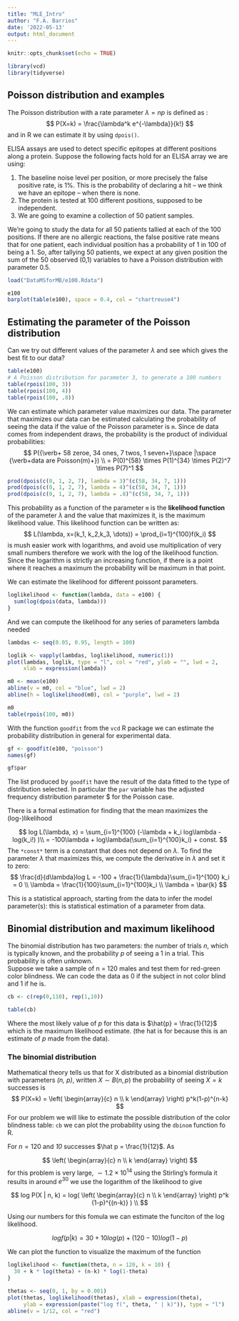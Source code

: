 ```yaml
---
title: "MLE_Intro"
author: "F.A. Barrios"
date: '2022-05-13'
output: html_document
---
```


```r
knitr::opts_chunk$set(echo = TRUE)
```

```r
library(vcd)
library(tidyverse)
```
## Poisson distribution and examples  

The Poisson distribution with a rate parameter $\lambda = np$ is defined as :
$$
P(X=k) = \frac{\lambda^k e^{-\lambda}}{k!}
$$
and in R we can estimate it by using `dpois()`.  

ELISA assays are used to detect specific epitopes at different positions along a protein. Suppose the following facts hold for an ELISA array we are using:  

1. The baseline noise level per position, or more precisely the false positive rate, is 1%. This is the probability of declaring a hit – we think we have an epitope – when there is none. 
2. The protein is tested at 100 different positions, supposed to be independent.  
3. We are going to examine a collection of 50 patient samples.

We’re going to study the data for all 50 patients tallied at each of the 100 positions. If there are no allergic reactions, the false positive rate means that for one patient, each individual position has a probability of 1 in 100 of being a 1. So, after tallying 50 patients, we expect at any given position the sum of the 50 observed (0,1) variables to have a Poisson distribution with parameter 0.5. 

```r
load("DataMSforMB/e100.Rdata")

e100
barplot(table(e100), space = 0.4, col = "chartreuse4")
```

## Estimating the parameter of the Poisson distribution  

Can we try out different values of the parameter $\lambda$ and see which gives the best fit to our data?

```r
table(e100)
# A Poisson distribution for parameter 3, to generate a 100 numbers
table(rpois(100, 3))
table(rpois(100, 4))
table(rpois(100, .8))
```

We can estimate which parameter value maximizes our data. The parameter that maximizes our data can be estimated calculating the probability of seeing the data if the value of the Poisson parameter is `m`. Since de data comes from independent draws, the probability is the product of individual probabilities:  
$$
P({\verb+ 58 zeroe, 34 ones, 7 twos, 1 seven+}\space |\space {\verb+data are Poisson(m)+}) \\
= P(0)^{58} \times P(1)^{34} \times P(2)^7 \times P(7)^1
$$
```r
prod(dpois(c(0, 1, 2, 7), lambda = 3)^(c(58, 34, 7, 1)))
prod(dpois(c(0, 1, 2, 7), lambda = 4)^(c(58, 34, 7, 1)))
prod(dpois(c(0, 1, 2, 7), lambda = .8)^(c(58, 34, 7, 1)))
```

This probability as a function of the parameter `m` is the **likelihood function** of the parameter $\lambda$ and the value that maximizes it, is the maximum likelihood value.
This likelihood function can be written as:
$$
L(\lambda, x=(k_1, k_2,k_3, \dots)) = \prod_{i=1}^{100}f(k_i)
$$
is mush easier work with logarithms, and avoid use multiplication of very small numbers therefore we work with the log of the likelihood function. Since the logarithm is strictly an increasing function, if there is a point where it reaches a maximum the probability will be maximum in that point.

We can estimate the likelihood for different poissont parameters.

```r
loglikelihood <- function(lambda, data = e100) {
  sum(log(dpois(data, lambda)))
}
```

And we can compute the likelihood for any series of parameters lambda needed  

```r
lambdas <- seq(0.05, 0.95, length = 100)

loglik <- vapply(lambdas, loglikelihood, numeric(1))
plot(lambdas, loglik, type = "l", col = "red", ylab = "", lwd = 2,
     xlab = expression(lambda))

m0 <- mean(e100)
abline(v = m0, col = "blue", lwd = 2)
abline(h = loglikelihood(m0), col = "purple", lwd = 2)

m0
table(rpois(100, m0))
```

With the function `goodfit` from the `vcd` R package we can estimate the probability distribution in general for experimental data.

```r
gf <- goodfit(e100, "poisson")
names(gf)

gf$par
```

The list produced by `goodfit` have the result of the data fitted to the type of distribution selected.  In particular the `par` variable has the adjusted frequency distribution parameter $\lambda\ for the Poisson case.  

There is a formal estimation for finding that the mean maximizes the (log-)likelihood  

$$
log L(\lambda, x) = \sum_{i=1}^{100} (-\lambda + k_i log\lambda - log(k_i!) )\\
                  = -100\lambda + log\lambda(\sum_{i=1}^{100}k_i) + const.
$$
The `*const*` term is a constant that does not depend on $\lambda$. To find the parameter $\lambda$ that maximizes this, we compute the derivative in $\lambda$ and set it to zero:
$$
\frac{d}{d\lambda}log L = -100 + \frac{1}{\lambda}\sum_{i=1}^{100} k_i = 0 \\
                     \lambda = \frac{1}{100}\sum_{i=1}^{100}k_i \\
                     \lambda = \bar{k}
$$

This is a statistical approach, starting from the data to infer the model parameter(s): this is statistical estimation of a parameter from data.  

## Binomial distribution and maximum likelihood  

The binomial distribution has two parameters: the number of trials *n*, which is typically known, and the probability *p* of seeing a 1 in a trial. This probability is often unknown.  
Suppose we take a sample of n = 120 males and test them for red-green color blindness. We can code the data as 0 if the subject in not color blind and 1 if he is.

```r
cb <- c(rep(0,110), rep(1,10))

table(cb)
```

Where the most likely value of *p* for this data is $\hat{p} = \frac{1}{12}$ which is the maximum likelihood estimate. (the hat is for because this is an estimate of *p* made from the data).   

### The binomial distribution  

Mathematical theory tells us that for X distributed as a binomial distribution with parameters *(n, p)*, written $X \sim B(n,p)$ the probability of seeing $X=k$ successes is
$$
P(X=k) = \left( \begin{array}{c} 
          n \\ k
          \end{array} \right) p^k(1-p)^{n-k}
$$
For our problem we will like to estimate the possible distribution of the color blindness table: `cb` we can plot the probability using the `dbinom` function fo R.

For $n=120$ and *10* successes $\hat p = \frac{1}{12}$.  As  

$$
\left( \begin{array}{c} 
          n \\ k
          \end{array} \right)
$$ 
for this problem is very large, $\sim 1.2\times 10^{14}$ using the Stirling's formula it results in around $e^{30}$ we use the logarithm of the likelihood to give

$$
log P(X | n, k) = log( \left( \begin{array}{c} 
          n \\ k
          \end{array} \right) p^k (1-p)^{(n-k)} ) \\
$$

Using our numbers for this fomula we can estimate the funciton of the log likelihood.  

$$
log f(p|k) = 30 + 10log(p) + (120 - 10)log(1-p)          
$$

We can plot the function to visualize the maximum of the function  


```r
loglikelihood <- function(theta, n = 120, k = 10) {
  30 + k * log(theta) + (n-k) * log(1-theta)
}

thetas <- seq(0, 1, by = 0.001)
plot(thetas, loglikelihood(thetas), xlab = expression(theta),
     ylab = expression(paste("log f(", theta, " | k)")), type = "l")
abline(v = 1/12, col = "red")
```
